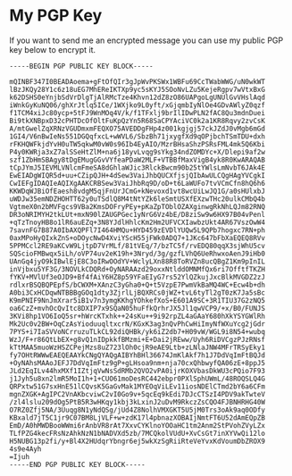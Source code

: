# My PGP Key

If you want to send me an encrypted message you can use my public PGP key below to encrypt it.

```PGP
-----BEGIN PGP PUBLIC KEY BLOCK-----

mQINBF347I0BEADAoema+gFtOfQIr3gJpWvPKSWx1WBFu69CcTWabWWG/uN0wkWT
lBzJKQy28Y1c6z18uEG7MhEReIKTXp9yc5sKYJ5SOoNvLZu5KejeRgpv7wVtxBxG
k62DSHS0eYnjbSdVrDlgTjAlRMcTze4Khvn12dZ8zO86UAPgoLgUNUlGvVHslAqd
iWnkGyKuNQ06/ghXrJtlq5ICe/1WXjko9L0yft/xGjqmbIyNlOe4GDvAWlyZ0qzf
f1TCM4xiJc80ycp+5tFJ9WnMOq4V/k/f1TFxlj9brIlIDwPLN2fAC8Qu3mdnDuei
Bi9tkXNBpxD32cPHTDcOfOltFuKpQzYn5R68SaCPYAciVC0k2a1KR8Rqvy2zvCsK
A/mtGwelZqXRNzVGUDmxmFEQXO75AVEDDgFHp4z001kgjgj57ckJZdJ0vMgb6mGd
1GI4/V6nBwIeNs551DGQqfxcL+wWVL6/SbzBh71jxygfXd9qOPjbchTSmTDU+dxh
rFKHQWFkjdYvH0uTW5qkwM0vW0s96Ib4EyAIO/MzrBHsaShzPSRsFML4mk5Q6Kbi
P4y0KWRja3xZ7alSSeHtZlM+na6j18yvLvqg9sYkg34ndZOMDYc+X/Dlepi9af2w
szf1ZbHmSBAgy8tDgEMugGGvVYfeaPDaW2MLF+VTBBfMaxVigB4yk8R0KwARAQAB
tCpJYmJ5IEVMLVNlcmFmeSA8dGhlaWJic3RlckBwcm90b25tYWlsLmNvbT6JAk4E
EwEIADgWIQR5d+uu+CZipQJH+4dSew3VaiJhbQUCXfjsjQIbAwULCQgHAgYVCgkI
CwIEFgIDAQIeAQIXgAAKCRBSew3VaiJhbRq9D/oD+t6LaWUFo7tvVCmCfn8hQ6h6
KKWDqWJBiOfEaesh8vdgM5qjFnUrJCmG+kNevoxd1vt8wcUiLwJQ1G/a0sHUlxbJ
uWDJw35emNDZHOHTT62y0uTSdlQ8M4tNtYZk6leSmtUSXfEXzwTHc20ulkCMbQ4b
VgtmeX0n2bMVFgcs9VBa2KmsDOFryPEy+pKaZpTOblOZAXginwgRkNhLQJm82RNQ
DR3oNRIMYH2tkLUt+mxN90lZAUGPGec1yNrG6Vz4bE/D8ziSw9w6HX97B04vPenl
+qTzTnoyHB8o1lR6auEZq+3N8YJdlHhlcKm2Hm2UFVCXIawbzUkt4AR67VszOwW4
7savnFG7B87A0IbAXQPFl7I464HMQu+HYD459zEVDlYUQw5L9QPb7hogxc7RN+ph
0axMPoHyQIxkZnS+oDOycNwD4XviYScH55jFWk0ADQ7+1JKc647bFbXaEQEQ8RVv
5PPMCcl2RE9aKCvW9LjtpD7VrMLf/81tVEq/7/bzTC5f/rvEDQ80qqX3sjWhU5cv
SQScioFMBwqx5iLh/oVP74uv2eK19h+3Nryd/3g/gzfLVhQ6UeRhwxoAenJ9iHb0
UAnGq4jyO9kIBwlEjE8C3oIRwOOdYV+WclyLXn88R8ToRVZn8ucQBgZ1Km9pInIL
inVjbxu5YF3G/3NOVLkCDQRd+OyNARAAzd29oxxNtlddOMNMfQx6ri7OfftfTKZH
fYKV+MVlUf3eOJD9+Bf4fAiY6HZ8p59YFaEIyG7rs52YlQZkujJxcBlkMVGDZ2zJ
rdlxrBSQBQPEpfS/bCWXM+XAnzC3yGha0+Q+t5VzpE7PwmVkBaMQ4WC+Ecw4b+dh
A0bi3CxHCDqwNTBBBgGOq1dty3ZjrlLjBQXRCs0jWZ+tvL6tyTl2gT0zK7Ja5sBc
K9mPNIF9NnJmXrar5iB1v7n3ymgKKhgYOhkefXoS+E601A9SC+3R1TIU37G2zNQ5
oa6CzZ+mvhOcQvItc8DXIP7x9SQaN05huFfkQrhrJX5Jl1qwVCP9/+x/B0/FUNJS
3KVi8hp1VO6IoQ5sr+hWrcKTxhk++24sKu++9i92rpZL4aGAaY680hXkYSYGWlRh
Mk2Uc0v2BW+OqCzAsYioduuqltxcrN/KGxK3ag3nQvPhCwHiImyNfWXuYcg2jGdr
7PYS+i7IaSVVoNCrruzuTLkCL92diQHBk/yk6iZ2db7+H09vW/WGL9i8N54+wubq
WzJ/F+r86QtLbEX+g8vQ1nIDpkkfBMzmi+E+Dai2jREww/Uyh6RiDVCgzPJzRNsf
kTtMAA5muoWzHSZCPejMzs8uZ723lOh0cjR9eAE9Ltb+zLNlaJNW4MFrTRSyEky1
fy7OHtRWWwEAEQEAAYkCNgQYAQgAIBYhBHl36674JmKlAkf7h1J7DdVqImFtBQJd
+OyNAhsMAAoJEFJ7DdVqImFtz9gP+gLHsoa9nm+nja70cxQhbwyfQA06zE+8ppJ5
JLd2EqILv44hxMXf1IZtjqVwNsSdRMb2QVO2vPA0ijrKOXVbasDkWU3cPQio7F93
j1Jyh5u8xn2lmR5MoI1h+1+CUO61moDesRC442ebpr0PXlSphUWmL/48ROQSLQ4G
QRPxtw51G7sxHnE51lCQvsK5GaGvMak1MYEOqViLEv11iosNDElCTmd2bY6a6CFm
mgnZXGK+AgIPC2VnAKbcviwC2vI0Go9v+5qcEq9kEdi7DJcCTSzI4PDV9akTwteV
/zl4lslu209dOg5PtB5R3wHKqy1kbj3kLxinJ2uDvM9RkczZsCQO4FJBNHRHG40W
O7RZ0Zfj5NA/3Uuqg8N1yNdQSg/jUd4Z8NolhVMXGKT5U5jM0Trs3oAk9aq0ODfy
KBxald7jT5C1jr9C07BM8LjVLF+w+zdK17l4pbnazXOBAIjNmtFT6U52dAmEQpZB
EmD/A0hMWDBooWWmi6rAnbVR8rAt7XxvCYKlnoYOOaHC1tm2Anm2StPVohZVyLZx
TLfPZG4kecFRsNzAhkNzN1bNADVXd5zb/7MCQkolVUdU+XvCsGt7inXYVwQi12lo
H5NUBG13p2fi/y+Bl4X2HUdqrYbngr6ej5wkXzSgRiiRteVeYvxKdVoumDbZROX9
4s9e4Ayh
=Ijuh
-----END PGP PUBLIC KEY BLOCK-----
```